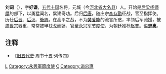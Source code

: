 '''刘词'''（{{bd|891年||955年||catIdx=L}}），字'''好谦'''，[[五代十国|五代十国]]名将，元城（今[[河北省|河北省]][[大名县|大名县]]）人。开始是[[后梁|后梁]][[杨师厚|杨师厚]]的部下，以勇猛闻名，累建奇功。后归[[后唐|后唐]]，随庄宗[[李存勖|李存勖]]征战，官至指挥使。历仕[[后晋|后晋]]、[[后汉|后汉]]、[[後周|後周]]。在高平之战，不为[[樊爱能|樊爱能]]的流言所惑，率领后军驰援，被[[周世宗|周世宗]]器重，常常披甲枕戈而卧，官至[[永兴军|永兴军]][[节度使|节度使]]，为朝廷推荐[[赵普|赵普]]。谥'''忠惠'''。
 
==注释==
*《[[旧五代史|旧五代史]]·周书十五·列传四》

[[Category:五代十国军事人物|L]]
[[Category:永興軍節度使|Category:永興軍節度使]]
[[Category:刘姓|C]]
[[Category:谥忠惠|Category:谥忠惠]]